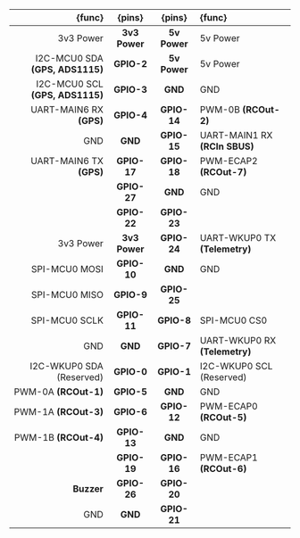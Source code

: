 | {func}                          | {pins}        | {pins}       | {func}                        |
|--------------------------------:|:-------------:|:------------:|:------------------------------|
| 3v3 Power                       | **3v3 Power** | **5v Power** | 5v Power                      |
| I2C-MCU0 SDA **(GPS, ADS1115)** | **GPIO-2**    | **5v Power** | 5v Power                      |
| I2C-MCU0 SCL **(GPS, ADS1115)** | **GPIO-3**    | **GND**      | GND                           |
| UART-MAIN6 RX **(GPS)**         | **GPIO-4**    | **GPIO-14**  | PWM-0B **(RCOut-2)**          |
| GND                             | **GND**       | **GPIO-15**  | UART-MAIN1 RX **(RCIn SBUS)** |
| UART-MAIN6 TX **(GPS)**         | **GPIO-17**   | **GPIO-18**  | PWM-ECAP2 **(RCOut-7)**       |
|                                 | **GPIO-27**   | **GND**      | GND                           |
|                                 | **GPIO-22**   | **GPIO-23**  |                               |
| 3v3 Power                       | **3v3 Power** | **GPIO-24**  | UART-WKUP0 TX **(Telemetry)** |
| SPI-MCU0 MOSI                   | **GPIO-10**   | **GND**      | GND                           |
| SPI-MCU0 MISO                   | **GPIO-9**    | **GPIO-25**  |                               |
| SPI-MCU0 SCLK                   | **GPIO-11**   | **GPIO-8**   | SPI-MCU0 CS0                  |
| GND                             | **GND**       | **GPIO-7**   | UART-WKUP0 RX **(Telemetry)** |
| I2C-WKUP0 SDA (Reserved)        | **GPIO-0**    | **GPIO-1**   | I2C-WKUP0 SCL (Reserved)      |
| PWM-0A **(RCOut-1)**            | **GPIO-5**    | **GND**      | GND                           |
| PWM-1A **(RCOut-3)**            | **GPIO-6**    | **GPIO-12**  | PWM-ECAP0 **(RCOut-5)**       |
| PWM-1B **(RCOut-4)**            | **GPIO-13**   | **GND**      | GND                           |
|                                 | **GPIO-19**   | **GPIO-16**  | PWM-ECAP1 **(RCOut-6)**       |
| **Buzzer**                      | **GPIO-26**   | **GPIO-20**  |                               |
| GND                             | **GND**       | **GPIO-21**  |                               |

